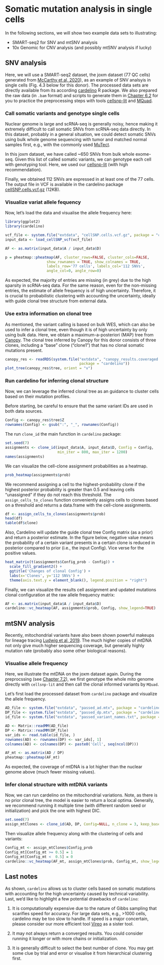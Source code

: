 # Somatic mutation analysis in single cells { #SNV_analysis }


In the following sections, we will show two example data sets to illustrating:

- SMART-seq2 for SNV and mtSNV analysis
- 10x Genomic for CNV analysis (and possibly mtSNV analysis if lucky)


## SNV analysis
Here, we will use a SMART-seq2 dataset, the joxm dataset (77 QC cells) generated
from [McCarthy et al, 2020](https://www.nature.com/articles/s41592-020-0766-3)),
as an example of SNV analsyis in single cells (Fig. 4.3 below for this donor).
The processed data sets are directly available from its according
[cardelino](https://github.com/single-cell-genetics/cardelino) R package. We 
also prepared the raw data (in `.bam` format) and scripts to generate them in 
[Chapter 6.2](https://statbiomed.github.io/SingleCell-Workshop-2021/preprocess.html#preprocess_mutations) for you to practice the preprocessing steps with 
tools [cellsnp-lit](https://cellsnp-lite.readthedocs.io) and 
[MQuad](https://github.com/single-cell-genetics/MQuad).


<!-- ![Figure 4.3. SNVs analysis with Joxm dataset. Fig adapted from McCarthy et al, 2020](images/cellGen-fig4.png) -->

### Call somatic variants and genotype single cells
Nuclear genome is large and scRNA-seq is generally noisy, hence making it 
extremely difficult to call somatic SNVs from scRNA-seq data directly. In this
dataset, probably in a general situation, we could detect somatic SNVs using 
bulk whole genome sequencing with tumor and matched normal samples first, e.g.,
with the commonly used 
[MuTect](https://software.broadinstitute.org/cancer/cga/mutect).

In this joxm dataset, we have called ~650 SNVs from bulk whole exome-seq. Given
this list of called somatic variants, we can genotype each cell with genotyping
tool. Here, we used our [cellsnp-lit](https://cellsnp-lite.readthedocs.io) (with
high recommendation).

Finally, we obtained 112 SNVs are expressed in at least one of the 77 cells. The
output file in VCF is available in the cardelino package 
[cellSNP.cells.vcf.gz](https://github.com/single-cell-genetics/cardelino/blob/lite-depends/inst/extdata/cellSNP.cells.vcf.gz) (12KB).


### Visualize variat allele fequency
Now, let's load the data and visualise the allele frequency here:
```r
library(ggplot2)
library(cardelino)
```

```r
vcf_file <- system.file("extdata", "cellSNP.cells.vcf.gz", package = "cardelino")
input_data <- load_cellSNP_vcf(vcf_file)
```

```r
AF <- as.matrix(input_data$A / input_data$D)

p = pheatmap::pheatmap(AF, cluster_rows=FALSE, cluster_cols=FALSE,
                   show_rownames = TRUE, show_colnames = TRUE,
                   labels_row='77 cells', labels_col='112 SNVs',
                   angle_col=0, angle_row=0)
```
<!-- ![Figure 4.4. Allele frequency of somatic SNVs in Joxm dataset](images/cellGen-fig5.png){ width=75% } -->

As expected, the
majority of entries are missing (in grey) due to the high sparsity in scRNA-seq 
data. For the same reason, even for the non-missing entries, the estimate of 
allele frequency is of high uncertainty. Therefore, it is crucial to 
probabilistic clustering with accounting the uncertainty, ideally with guide 
clonal tree structure from external data. 

### Use extra information on clonal tree
As mentioned, the variant calling is based on bulk WES, which can also be used
to infer a clonal tree, even though it is of high uncertainty by only using bulk
data. Here, we obtain a maximum-a-posteriori (MAP) tree from 
[Canopy](https://github.com/yuchaojiang/Canopy).
The clonal tree inferred by Canopy for this donor consists of three clones, 
including a "base" clone ("clone1") that has no clonal somatic mutations 
present.

```r
canopy_res <- readRDS(system.file("extdata", "canopy_results.coveraged.rds", 
                                  package = "cardelino"))
plot_tree(canopy_res$tree, orient = "v")
```
<!-- ![Figure 4.5. Clonal tree inferred from bulk WES data](images/cellGen-fig6.png){ width=40% } -->

### Run cardelino for inferring clonal structure
Now, we can leverage the inferred clonal tree as an guidance to cluster cells
based on their mutation profiles.

Before starting, be careful to ensure that the same variant IDs are used in both 
data sources.

```r
Config <- canopy_res$tree$Z
rownames(Config) <- gsub(":", "_", rownames(Config))
```

The run `clone_id` the main function in `cardelino` package:

```r
set.seed(7)
assignments <- clone_id(input_data$A, input_data$D, Config = Config,
                        min_iter = 800, max_iter = 1200)
names(assignments)
```

We can visualize the cell-clone assignment probabilities as a heatmap.

```r
prob_heatmap(assignments$prob)
```
<!-- ![Figure 4.6. Assignment probability of cells to clones](images/cellGen-fig7.png){ width=40% } -->

We recommend assigning a cell to the highest-probability clone if the highest 
posterior probability is greater than 0.5 and leaving cells "unassigned" if they
do not reach this threshold. The `assign_cells_to_clones` function conveniently
assigns cells to clones based on a threshold and returns a data.frame with the
cell-clone assignments.

```r
df <- assign_cells_to_clones(assignments$prob)
head(df)
table(df$clone)
```


Also, Cardelino will update the guide clonal tree Config matrix (as a prior)
and return a posterior estimate. In the figure below, negative value means the
probability of a certain variant presents in a certain clone is reduced in 
posterior compared to prior (i.e., the input Config). Vice verse for the 
positive values.
```r
heat_matrix(t(assignments$Config_prob - Config)) + 
  scale_fill_gradient2() +
  ggtitle('Changes of clonal Config') + 
  labs(x='Clones', y='112 SNVs') +
  theme(axis.text.y = element_blank(), legend.position = "right")
```
<!-- ![Figure 4.7. Difference between updated and input clonal configuration](images/cellGen-fig8.png){ width=40% } -->

Finally, we can visualize the results cell assignment and updated mutations 
clonal configuration at the raw allele frequency matrix:

```r
AF <- as.matrix(input_data$A / input_data$D)
cardelino::vc_heatmap(AF, assignments$prob, Config, show_legend=TRUE)
```
<!-- ![Figure 4.8. Allele frequency of clustered cells and variants](images/cellGen-fig9.png){ width=75% } -->

## mtSNV analysis
Recently, mitochondrial variants have also been shown powerful makeups for 
lineage tracing [Ludwig et al, 2019](https://doi.org/10.1016/j.cell.2019.01.022).
The much higher copies of mtDNA not only give much higher sequencing coverage,
but generally highly mutation rate (probably also some other biological reasons).

<!-- ![Figure 4.9. Mitochondrial variants for lineage tracing. Fig. adapted from Ludwig et al, 2019](images/cellGen-fig10.png) -->

### Visualise allele frequency
Here, we illustrate the mtDNA on the joxm dataset again. During the 
preprocssing 
(see [Chapter 7.2](https://statbiomed.github.io/SingleCell-Workshop-2021/preprocess.html#preprocess_mutations)),
we first genotype the whole mito genome directly with `cellsnp-lit` and then
call the clonal informed variants by `MQuad`.

Let's first load the processed dataset from `cardelino` package and visualize 
the allele frequency.

```r
AD_file <- system.file("extdata", "passed_ad.mtx", package = "cardelino")
DP_file <- system.file("extdata", "passed_dp.mtx", package = "cardelino")
id_file <- system.file("extdata", "passed_variant_names.txt", package = "cardelino")

AD <- Matrix::readMM(AD_file)
DP <- Matrix::readMM(DP_file)
var_ids <- read.table(id_file, )
rownames(AD) <- rownames(DP) <- var_ids[, 1]
colnames(AD) <- colnames(DP) <- paste0('Cell', seq(ncol(DP)))
```

```r
AF_mt <- as.matrix(AD / DP)
pheatmap::pheatmap(AF_mt)
```

<!-- ![Figure 4.10. Allele frequency of mtDNA variants](images/cellGen-fig11.png){ width=75% } -->

As expected, the coverage of mtDNA is a lot higher than the nuclear genome above
(much fewer missing values).

### Infer clonal structure with mtDNA variants
Now, we can run cardelino on the mitochondrial variations. Note, as there is 
no prior clonal tree, the model is easier to return a local optima. Generally,
we recommend running it multiple time (with different random seed or 
initialization) and pick the one with highest DIC.

```r
set.seed(7)
assign_mtClones <- clone_id(AD, DP, Config=NULL, n_clone = 3, keep_base_clone=FALSE)
```

Then visualize allele frequency along with the clustering of cells and variants:
```r
Config_mt <- assign_mtClones$Config_prob
Config_mt[Config_mt >= 0.5] = 1
Config_mt[Config_mt <  0.5] = 0
cardelino::vc_heatmap(AF_mt, assign_mtClones$prob, Config_mt, show_legend=TRUE)
```

<!-- ![Figure 4.11. Allele frequency of mtSNVs with clustered cells](images/cellGen-fig12.png){ width=75% } -->

## Last notes
As shown, `cardelino` allows us to cluster cells based on somatic mutations with
accounting for the high uncertainty caused by technical variability. Last, we'd
like to highlight a few potential drawbacks of `cardelino`:

1. It is computationally expensive due to the nature of Gibbs sampling that 
scarifies speed for accuracy. For large data sets, e.g., >1000 cells, cardelino
may be too slow to handle. If speed is a major concertain, please consider our
more efficient tool 
[Vireo](https://vireosnp.readthedocs.io/en/latest/vireoSNP_clones.html) as a 
sister tool.

2. It may not always return a converged results. You could consider running it 
longer or with more chains or initialization.

3. It is generally difficult to select the best number of clone. You may get 
some clue by trial and error or visualise it from hierarchical clustering first.

